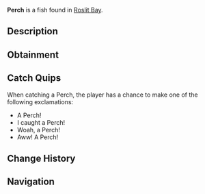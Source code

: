 {{FishInfobox
|image          = Perch.png
|rarity         = Common
|sea            = First Sea
|location       = [[Roslit Bay]]
|sublocation    = Freshwater
|sources        = Fish Barrel, Fishing Rod, Volcanic Geode
|radar_location = 
|xp             = 80
|weather        = Clear
|time           = 
|season         = 
|bait           = Worm
|base_weight    = 1.2
|base_value     = 70
|weight_range   = 1
|base_chance    = 80
|base_resil     = 70
}}
'''Perch''' is a {{Rarity|Common}} fish found in [[Roslit Bay]].

== Description ==
{{Description|The Perch is a common freshwater fish that is best found in Roslit Bays fresh water. They are known for their striped bodies and a playful behaviour.|Bestiary Entry}}

== Obtainment ==
{{Description|Found in freshwater of Roslit.|Bestiary Hint}}
{{Fish Availability|
Roslit Bay/Freshwater Pond
Roslit Bay/Freshwater Pond Seaweed
|top_rods      = 
Leviathan's Fang Rod\424897.47\204175.87;
Trident Rod\385742.21\182594.57;
No-Life Rod\381448.91\377668.65;
Free Spirit Rod\377757.5\182139.76;
Ethereal Prism Rod\377112.45\95621.73;
Training Rod\292719.99\302634.54;
Flimsy Rod\264201.14\235428.81;
Krampus's Rod\365360.96\239446.76;
Azure Of Lagoon\327038.13\382853.25;
Zeus Rod\321926.56\341317.37;
Great Dreamer Rod\311353.24\339451.3;
Riptide Rod\306333.76\338996.2;
Long Rod\247328.68\258551.86;
Seraphic Rod\376745.98\257301.83;
Rod Of The Forgotten Fang\354579.53\234973.94;
Challenger's Rod\349515.11\338940.48;
Rod Of The Depths\323700.85\213451.33;
Rod Of The Exalted One\322196.46\207599.97;
Verdant Shear Rod\318540.48\312310.47;
Blazebringer Rod\305440.29\326412.76;
Depthseeker Rod\292888.17\279250.64;
Volcanic Rod\273800.02\278783.07;
Avalanche Rod\268027.87\257066.32;
Steady Rod\133758.6\117873.55
|recommended   = Trident Rod
}}

== Catch Quips ==
When catching a Perch, the player has a chance to make one of the following exclamations:
* A Perch!
* I caught a Perch!
* Woah, a Perch!
* Aww! A Perch!

== Change History ==
{{Change History|{{subst:Current Version}}}}

== Navigation ==
{{Fish Navbox|Roslit Bay}}